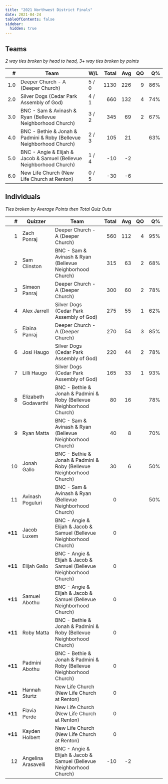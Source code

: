 ```yaml
---
title: "2021 Northwest District Finals"
date: 2021-04-24
tableOfContents: false
sidebar:
  hidden: true
---
```


## Teams

*2 way ties broken by head to head, 3+ way ties broken by points*

|    # | Team                                                                 | W/L   | Total |  Avg |   QO |   Q% |
| ---: | -------------------------------------------------------------------- | ----- | ----: | ---: | ---: | ---: |
|  1.0 | Deeper Church - A (Deeper Church)                                    | 5 / 0 |  1130 |  226 |    9 |  86% |
|  2.0 | Silver Dogs (Cedar Park Assembly of God)                             | 4 / 1 |   660 |  132 |    4 |  74% |
|  3.0 | BNC - Sam & Avinash & Ryan (Bellevue Neighborhood Church)            | 3 / 2 |   345 |   69 |    2 |  67% |
|  4.0 | BNC - Bethie & Jonah & Padmini & Roby (Bellevue Neighborhood Church) | 2 / 3 |   105 |   21 |      |  63% |
|  5.0 | BNC - Angie & Elijah & Jacob & Samuel (Bellevue Neighborhood Church) | 1 / 4 |   -10 |   -2 |      |      |
|  6.0 | New Life Church (New Life Church at Renton)                          | 0 / 5 |   -30 |   -6 |      |      |

## Individuals

*Ties broken by Average Points then Total Quiz Outs*

|        # | Quizzer              | Team                                                                 | Total |  Avg |   QO |   Q% |
| -------: | -------------------- | -------------------------------------------------------------------- | ----: | ---: | ---: | ---: |
|        1 | Zach Ponraj          | Deeper Church - A (Deeper Church)                                    |   560 |  112 |    4 |  95% |
|        2 | Sam Clinston         | BNC - Sam & Avinash & Ryan (Bellevue Neighborhood Church)            |   315 |   63 |    2 |  68% |
|        3 | Simeon Panraj        | Deeper Church - A (Deeper Church)                                    |   300 |   60 |    2 |  78% |
|        4 | Alex Jarrell         | Silver Dogs (Cedar Park Assembly of God)                             |   275 |   55 |    1 |  62% |
|        5 | Elaina Panraj        | Deeper Church - A (Deeper Church)                                    |   270 |   54 |    3 |  85% |
|        6 | Josi Haugo           | Silver Dogs (Cedar Park Assembly of God)                             |   220 |   44 |    2 |  78% |
|        7 | Lilli Haugo          | Silver Dogs (Cedar Park Assembly of God)                             |   165 |   33 |    1 |  93% |
|        8 | Elizabeth Godavarthi | BNC - Bethie & Jonah & Padmini & Roby (Bellevue Neighborhood Church) |    80 |   16 |      |  78% |
|        9 | Ryan Matta           | BNC - Sam & Avinash & Ryan (Bellevue Neighborhood Church)            |    40 |    8 |      |  70% |
|       10 | Jonah Gallo          | BNC - Bethie & Jonah & Padmini & Roby (Bellevue Neighborhood Church) |    30 |    6 |      |  50% |
|       11 | Avinash Poguluri     | BNC - Sam & Avinash & Ryan (Bellevue Neighborhood Church)            |     0 |      |      |  50% |
| **\*11** | Jacob Luxem          | BNC - Angie & Elijah & Jacob & Samuel (Bellevue Neighborhood Church) |     0 |      |      |      |
| **\*11** | Elijah Gallo         | BNC - Angie & Elijah & Jacob & Samuel (Bellevue Neighborhood Church) |     0 |      |      |      |
| **\*11** | Samuel Abothu        | BNC - Angie & Elijah & Jacob & Samuel (Bellevue Neighborhood Church) |     0 |      |      |      |
| **\*11** | Roby Matta           | BNC - Bethie & Jonah & Padmini & Roby (Bellevue Neighborhood Church) |     0 |      |      |      |
| **\*11** | Padmini Abothu       | BNC - Bethie & Jonah & Padmini & Roby (Bellevue Neighborhood Church) |     0 |      |      |      |
| **\*11** | Hannah Sturtz        | New Life Church (New Life Church at Renton)                          |     0 |      |      |      |
| **\*11** | Flavia Perde         | New Life Church (New Life Church at Renton)                          |     0 |      |      |      |
| **\*11** | Kayden Holbert       | New Life Church (New Life Church at Renton)                          |     0 |      |      |      |
|       12 | Angelina Arasavelli  | BNC - Angie & Elijah & Jacob & Samuel (Bellevue Neighborhood Church) |   -10 |   -2 |      |      |

